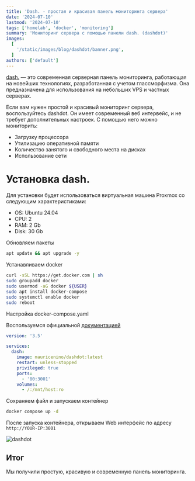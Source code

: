 ```yaml
---
title: 'Dash. - простая и красивая панель мониторинга сервера'
date: '2024-07-10'
lastmod: '2024-07-10'
tags: ['homelab', 'docker', 'monitoring']
summary: 'Мониторинг сервера с помощью панели dash. (dashdot)'
images:
  [
    '/static/images/blog/dashdot/banner.png',
  ]
authors: ['default']
---
```


[dash.](https://getdashdot.com) — это современная серверная панель мониторинга, работающая на новейших технологиях, разработанная с учетом глассморфизма. Она предназначена для использования на небольших VPS и частных серверах.

Если вам нужен простой и красивый мониторинг сервера, воспользуйтесь dashdot. Он имеет современный веб интервейс, и не требует дополнительных настроек. С помощью него можно мониторить:
- Загрузку процессора
- Утилизацию оперативной памяти
- Количество занятого и свободного места на дисках
- Использование сети

# Установка dash.

Для установки будет использоваться виртуальная машина Proxmox со следующим характеристиками:

- OS: Ubuntu 24.04
- CPU: 2
- RAM: 2 Gb
- Disk: 30 Gb

Обновляем пакеты

```bash
apt update && apt upgrade -y
```

Устанавливаем docker

```bash
curl -sSL https://get.docker.com | sh
sudo groupadd docker
sudo usermod -aG docker ${USER}
sudo apt install docker-compose
sudo systemctl enable docker
sudo reboot
```

Настройка docker-compose.yaml

Воспользуемся официальной [документацией](https://getdashdot.com/docs/installation/docker-compose)

```yaml:docker-compose.yml
version: '3.5'

services:
  dash:
    image: mauricenino/dashdot:latest
    restart: unless-stopped
    privileged: true
    ports:
      - '80:3001'
    volumes:
      - /:/mnt/host:ro
```
Сохраняем файл и запускаем контейнер

```bash
docker compose up -d
```
После запуска контейнера, открываем Web интерфейс по адресу `http://YOUR-IP:3001`

![dashdot](/static/images/blog/dashdot/dashdot.png)

## Итог

Мы получили простую, красивую и современную панель мониторинга.